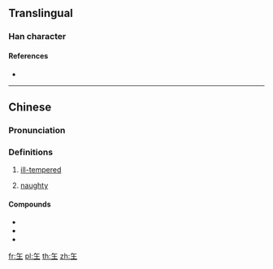{{character info/new}}
{{also|生|主}}

==Translingual==

===Han character===
{{Han char|rn=96|rad=玉|as=01|sn=5|four=|canj=OG,XXOG|ids=⿸丿王}}

====References====
* {{Han ref|kx=0727.041|hdz=21101.010|uh=738D|ud=29581}}

----

==Chinese==
{{zh-forms}}

===Pronunciation===
{{zh-pron
|m=gǎ
|c=gaa2,gaat3
|h=
|md=
|mn=
|w=
|mc=
|oc=
|cat=a
}}

===Definitions===
{{zh-hanzi}}

# {{lb|zh|dialectal}} [[ill-tempered]]
# {{lb|zh|dialectal}} [[naughty]]

====Compounds====
* {{zh-l|玍七馬八}}
* {{zh-l|玍古}}
* {{zh-l|玍雜子}}

[[fr:玍]]
[[pl:玍]]
[[th:玍]]
[[zh:玍]]